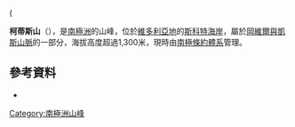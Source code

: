 ({{Coord|77|6|S|162|27|E|source:GNIS|display=title}}

'''柯蒂斯山'''（{{lang-en|Mount Curtiss}}），是[[南極洲|南極洲]]的山峰，位於[[維多利亞地|維多利亞地]]的[[斯科特海岸|斯科特海岸]]，屬於[[岡維爾與凱斯山脈|岡維爾與凱斯山脈]]的一部分，海拔高度超過1,300米，現時由[[南極條約體系|南極條約體系]]管理。

==參考資料==
* {{usgs-gazetteer|id=17692|name=Curtiss, Mount}}

{{DEFAULTSORT:Mount Curtiss}}
[[Category:南極洲山峰|Category:南極洲山峰]]


{{ScottCoast-geo-stub}}